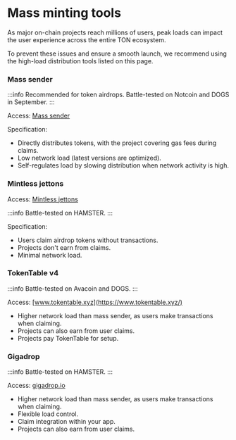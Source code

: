 
# Mass minting tools

As major on-chain projects reach millions of users, peak loads can impact the user experience across the entire TON ecosystem.

To prevent these issues and ensure a smooth launch, we recommend using the high-load distribution tools listed on this page.

### Mass sender

:::info
Recommended for token airdrops. Battle-tested on Notcoin and DOGS in September.
:::

Access: [Mass sender](https://docs.tonconsole.com/tonconsole/jettons/mass-sending)

Specification:
- Directly distributes tokens, with the project covering gas fees during claims.
- Low network load (latest versions are optimized).
- Self-regulates load by slowing distribution when network activity is high.

### Mintless jettons

Access: [Mintless jettons](/v3/guidelines/dapps/asset-processing/mintless-jettons)

:::info
Battle-tested on HAMSTER.
:::

Specification:
- Users claim airdrop tokens without transactions.
- Projects don't earn from claims.
- Minimal network load.


### TokenTable v4

:::info
Battle-tested on Avacoin and DOGS.
:::

Access: [www.tokentable.xyz](https://www.tokentable.xyz/)

- Higher network load than mass sender, as users make transactions when claiming.
- Projects can also earn from user claims.
- Projects pay TokenTable for setup.


### Gigadrop

:::info
Battle-tested on HAMSTER.
:::

Access: [gigadrop.io](https://gigadrop.io/)

- Higher network load than mass sender, as users make transactions when claiming.
- Flexible load control.
- Claim integration within your app.
- Projects can also earn from user claims.

<Feedback />
